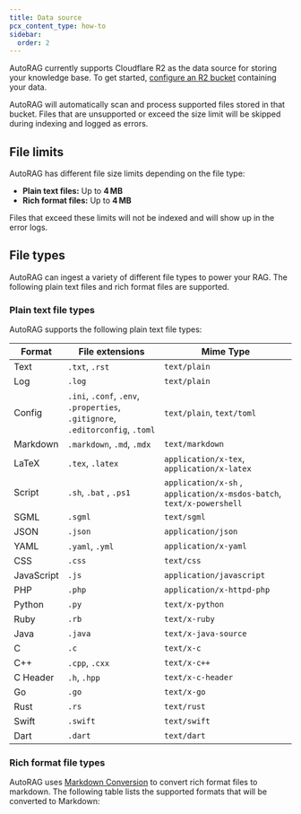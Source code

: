 ```yaml
---
title: Data source
pcx_content_type: how-to
sidebar:
  order: 2
---
```



AutoRAG currently supports Cloudflare R2 as the data source for storing your knowledge base. To get started, [configure an R2 bucket](/r2/get-started/) containing your data.

AutoRAG will automatically scan and process supported files stored in that bucket. Files that are unsupported or exceed the size limit will be skipped during indexing and logged as errors.

## File limits

AutoRAG has different file size limits depending on the file type:

- **Plain text files:** Up to **4 MB**
- **Rich format files:** Up to **4 MB**

Files that exceed these limits will not be indexed and will show up in the error logs.

## File types

AutoRAG can ingest a variety of different file types to power your RAG. The following plain text files and rich format files are supported.

### Plain text file types

AutoRAG supports the following plain text file types:

| Format     | File extensions                                                                | Mime Type                                                             |
| ---------- | ------------------------------------------------------------------------------ | --------------------------------------------------------------------- |
| Text       | `.txt`, `.rst`                                                                 | `text/plain`                                                          |
| Log        | `.log`                                                                         | `text/plain`                                                          |
| Config     | `.ini`, `.conf`, `.env`, `.properties`, `.gitignore`, `.editorconfig`, `.toml` | `text/plain`, `text/toml`                                             |
| Markdown   | `.markdown`, `.md`, `.mdx`                                                     | `text/markdown`                                                       |
| LaTeX      | `.tex`, `.latex`                                                               | `application/x-tex`, `application/x-latex`                            |
| Script     | `.sh`, `.bat` , `.ps1`                                                         | `application/x-sh` , `application/x-msdos-batch`, `text/x-powershell` |
| SGML       | `.sgml`                                                                        | `text/sgml`                                                           |
| JSON       | `.json`                                                                        | `application/json`                                                    |
| YAML       | `.yaml`, `.yml`                                                                | `application/x-yaml`                                                  |
| CSS        | `.css`                                                                         | `text/css`                                                            |
| JavaScript | `.js`                                                                          | `application/javascript`                                              |
| PHP        | `.php`                                                                         | `application/x-httpd-php`                                             |
| Python     | `.py`                                                                          | `text/x-python`                                                       |
| Ruby       | `.rb`                                                                          | `text/x-ruby`                                                         |
| Java       | `.java`                                                                        | `text/x-java-source`                                                  |
| C          | `.c`                                                                           | `text/x-c`                                                            |
| C++        | `.cpp`, `.cxx`                                                                 | `text/x-c++`                                                          |
| C Header   | `.h`, `.hpp`                                                                   | `text/x-c-header`                                                     |
| Go         | `.go`                                                                          | `text/x-go`                                                           |
| Rust       | `.rs`                                                                          | `text/rust`                                                           |
| Swift      | `.swift`                                                                       | `text/swift`                                                          |
| Dart       | `.dart`                                                                        | `text/dart`                                                           |

### Rich format file types

AutoRAG uses [Markdown Conversion](/workers-ai/features/markdown-conversion/) to convert rich format files to markdown. The following table lists the supported formats that will be converted to Markdown:

<Render file="markdown-conversion-support" product="workers-ai" />
